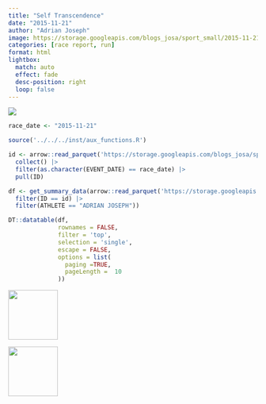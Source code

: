 ```yaml
---
title: "Self Transcendence"
date: "2015-11-21"
author: "Adrian Joseph"
image: https://storage.googleapis.com/blogs_josa/sport_small/2015-11-21_SELF_TRANSCENDENCE/img/00.png
categories: [race report, run]
format: html
lightbox:
  match: auto
  effect: fade
  desc-position: right
  loop: false
---
```


![](https://storage.googleapis.com/blogs_josa/sport_small/2015-11-21_SELF_TRANSCENDENCE/img/00.png)

```r
race_date <- "2015-11-21"

source('../../../inst/aux_functions.R')

id <- arrow::read_parquet('https://storage.googleapis.com/blogs_josa/sport/parquets/main_dataset.parquet') |>
  collect() |>
  filter(as.character(EVENT_DATE) == race_date) |>
  pull(ID)

df <- get_summary_data(arrow::read_parquet('https://storage.googleapis.com/blogs_josa/sport/parquets/all_results.parquet') |>
  filter(ID == id) |>
  filter(ATHLETE == "ADRIAN JOSEPH"))

DT::datatable(df,
              rownames = FALSE,
              filter = 'top',
              selection = 'single',
              escape = FALSE,
              options = list(
                paging =TRUE,
                pageLength =  10
              ))
```



::: {layout-ncol=4}
![](https://storage.googleapis.com/blogs_josa/sport_small/2015-11-21_SELF_TRANSCENDENCE/img/00.png){ width="100" group="hi" }

![](https://storage.googleapis.com/blogs_josa/sport_small/2015-11-21_SELF_TRANSCENDENCE/img/01.jpg){ width="100" group="hi" }


:::

